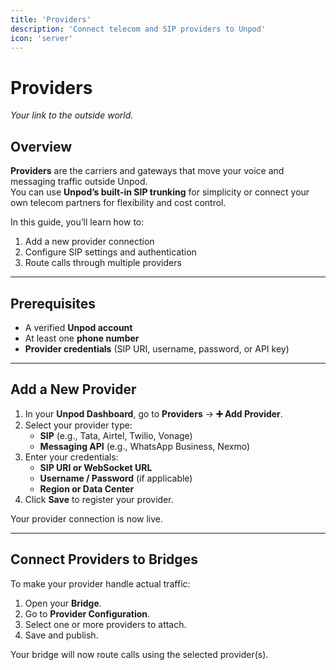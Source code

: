 ```yaml
---
title: 'Providers'
description: 'Connect telecom and SIP providers to Unpod'
icon: 'server'
---
```


# Providers  
_Your link to the outside world._

## Overview  

**Providers** are the carriers and gateways that move your voice and messaging traffic outside Unpod.  
You can use **Unpod’s built-in SIP trunking** for simplicity or connect your own telecom partners for flexibility and cost control.  

In this guide, you’ll learn how to:  
1. Add a new provider connection  
2. Configure SIP settings and authentication  
3. Route calls through multiple providers  

---

## Prerequisites  

- A verified **Unpod account**  
- At least one **phone number**  
- **Provider credentials** (SIP URI, username, password, or API key)  

---

## Add a New Provider  

1. In your **Unpod Dashboard**, go to **Providers** → **➕ Add Provider**.  
2. Select your provider type:  
   - **SIP** (e.g., Tata, Airtel, Twilio, Vonage)  
   - **Messaging API** (e.g., WhatsApp Business, Nexmo)  
3. Enter your credentials:  
   - **SIP URI or WebSocket URL**  
   - **Username / Password** (if applicable)  
   - **Region or Data Center**  
4. Click **Save** to register your provider.  

Your provider connection is now live.  

---

## Connect Providers to Bridges  

To make your provider handle actual traffic:  

1. Open your **Bridge**.  
2. Go to **Provider Configuration**.  
3. Select one or more providers to attach.  
4. Save and publish.  

Your bridge will now route calls using the selected provider(s).  


